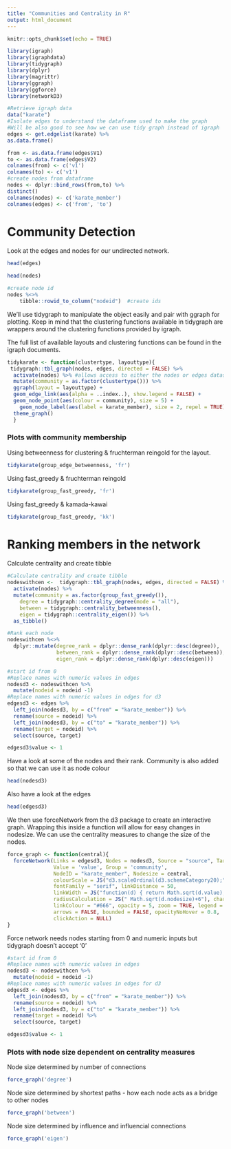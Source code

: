 ```yaml
---
title: "Communities and Centrality in R"
output: html_document
---
```


```r
knitr::opts_chunk$set(echo = TRUE)
```

```r
library(igraph)
library(igraphdata)
library(tidygraph)
library(dplyr)
library(magrittr)
library(ggraph)
library(ggforce)
library(networkD3)

#Retrieve igraph data
data("karate")
#Isolate edges to understand the dataframe used to make the graph
#Will be also good to see how we can use tidy graph instead of igraph
edges <- get.edgelist(karate) %>%
as.data.frame()

from <- as.data.frame(edges$V1)
to <- as.data.frame(edges$V2)
colnames(from) <- c('v1')
colnames(to) <- c('v1')
#create nodes from dataframe
nodes <- dplyr::bind_rows(from,to) %>%
distinct() 
colnames(nodes) <- c('karate_member')
colnames(edges) <- c('from', 'to')
```

# Community Detection

Look at the edges and nodes for our undirected network. 
```r
head(edges)

head(nodes)

#create node id
nodes %<>% 
    tibble::rowid_to_column("nodeid")  #create ids 
```

We'll use tidygraph to manipulate the object easily and pair with ggraph for plotting. Keep in mind that the clustering functions available in tidygraph are wrappers around the clustering functions provided by igraph. 

The full list of available layouts and clustering functions can be found in the igraph documents. 

```r
tidykarate <- function(clustertype, layouttype){
 tidygraph::tbl_graph(nodes, edges, directed = FALSE) %>%
  activate(nodes) %>% #allows access to either the nodes or edges datasets, great for manipulation
  mutate(community = as.factor(clustertype())) %>% 
  ggraph(layout = layouttype) + 
  geom_edge_link(aes(alpha = ..index..), show.legend = FALSE) + 
  geom_node_point(aes(colour = community), size = 5) + 
    geom_node_label(aes(label = karate_member), size = 2, repel = TRUE) +
  theme_graph() 
  }
```

### Plots with community membership

Using betweenness for clustering & fruchterman reingold for the layout. 

```r

tidykarate(group_edge_betweenness, 'fr')
```

Using fast_greedy & fruchterman reingold

```r
tidykarate(group_fast_greedy, 'fr')
```

Using fast_greedy & kamada-kawai
```r
tidykarate(group_fast_greedy, 'kk')
```

# Ranking members in the network

Calculate centrality and create tibble 
```r
#Calculate centrality and create tibble 
nodeswithcen <-  tidygraph::tbl_graph(nodes, edges, directed = FALSE) %>%
  activate(nodes) %>%
  mutate(community = as.factor(group_fast_greedy()),
    degree = tidygraph::centrality_degree(mode = "all"),
    between = tidygraph::centrality_betweenness(),
    eigen = tidygraph::centrality_eigen()) %>% 
  as_tibble() 

#Rank each node
nodeswithcen %<>%
  dplyr::mutate(degree_rank = dplyr::dense_rank(dplyr::desc(degree)),
                between_rank = dplyr::dense_rank(dplyr::desc(between)),
                eigen_rank = dplyr::dense_rank(dplyr::desc(eigen))) 

#start id from 0
#Replace names with numeric values in edges
nodesd3 <- nodeswithcen %>%
  mutate(nodeid = nodeid -1)
#Replace names with numeric values in edges for d3
edgesd3 <- edges %>%
  left_join(nodesd3, by = c("from" = "karate_member")) %>% 
  rename(source = nodeid) %>%
  left_join(nodesd3, by = c("to" = "karate_member")) %>% 
  rename(target = nodeid) %>%
  select(source, target)

edgesd3$value <- 1
```

Have a look at some of the nodes and their rank. Community is also added so that we can use it as node colour
```r
head(nodesd3)
```

Also have a look at the edges

```r
head(edgesd3)
```

We then use forceNetwork from the d3 package to create an interactive graph. Wrapping this inside a function will allow for easy changes in nodesize. We can use the centrality measures to change the size of the nodes.

```r
force_graph <- function(central){
  forceNetwork(Links = edgesd3, Nodes = nodesd3, Source = "source", Target = "target",
               Value = 'value', Group = 'community',
               NodeID = "karate_member", Nodesize = central, 
               colourScale = JS("d3.scaleOrdinal(d3.schemeCategory20);"), fontSize = 15,
               fontFamily = "serif", linkDistance = 50,
               linkWidth = JS("function(d) { return Math.sqrt(d.value); +10}"),
               radiusCalculation = JS(" Math.sqrt(d.nodesize)+6"), charge = -500,
               linkColour = "#666", opacity = 5, zoom = TRUE, legend = FALSE,
               arrows = FALSE, bounded = FALSE, opacityNoHover = 0.8,
               clickAction = NULL)
}
```

Force network needs nodes starting from 0 and numeric inputs but tidygraph doesn't accept '0'

```r
#start id from 0
#Replace names with numeric values in edges
nodesd3 <- nodeswithcen %>%
  mutate(nodeid = nodeid -1)
#Replace names with numeric values in edges for d3
edgesd3 <- edges %>%
  left_join(nodesd3, by = c("from" = "karate_member")) %>% 
  rename(source = nodeid) %>%
  left_join(nodesd3, by = c("to" = "karate_member")) %>% 
  rename(target = nodeid) %>%
  select(source, target)

edgesd3$value <- 1
```

### Plots with node size dependent on centrality measures

Node size determined by number of connections
```r
force_graph('degree')
```

Node size determined by shortest paths - how each node acts as a bridge to other nodes
```r
force_graph('between')
```

Node size determined by influence and influencial connections
```r
force_graph('eigen')
```